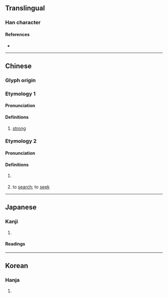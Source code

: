 {{character info}}
==Translingual==

===Han character===
{{Han char|rn=9|rad=人|as=08|sn=10|four=20296|canj=OYRF|ids=⿰亻京}}

====References====
* {{Han ref|kx=0108.090|dkj=00780|dj=0230.050|hdz=10182.070|uh=501E|ud=20510|bh=D0C8|bd=53448}}

----

==Chinese==
{{zh-forms}}

===Glyph origin===
{{Han etym}}

===Etymology 1===

====Pronunciation====
{{zh-pron
|m=jìng
|c=ging6
|mn=kēng/kiōng
|mc=y
|oc=y
|ma=
|cat=a
}}

====Definitions====
{{zh-hanzi}}

# {{lb|zh|literary}} [[strong]]

===Etymology 2===

====Pronunciation====
{{zh-pron
|m=liàng
|c=loeng6
|mn=liōng
|ma=
|cat=a
}}

====Definitions====
{{zh-hanzi}}

# {{lb|zh|literary}} {{zh-alt-form|亮|[[bright]]}}
# {{lb|zh|literary}} to [[search]]; to [[seek]]

----

==Japanese==

===Kanji===
{{ja-kanji|grade=|rs=人08}}

# {{rfdef|ja|sort=人08}}

====Readings====
{{ja-readings
|goon=きょう<きやう
|kanon=けい
|on=りょう, おう
|kun=つよ-い, あき-らか, と.お-い, もと-める, きそ-う
}}

----

==Korean==

===Hanja===
{{ko-hanja|hangeul=경|rv=gyeong|mr=kyŏng}}

# {{rfdef|ko|sort=人08}}